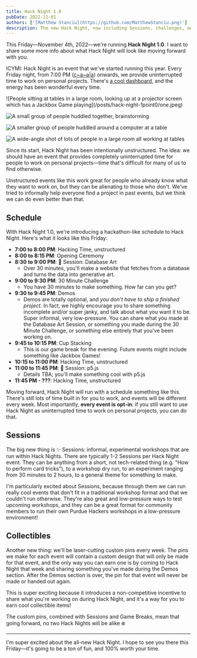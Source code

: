 ```yaml
---
title: Hack Night 1.0
pubDate: 2022-11-01
authors: ['[Matthew Stanciu](https://github.com/MatthewStanciu.png)']
description: The new Hack Night, now including Sessions, challenges, and game breaks.
---
```


This Friday—November 4th, 2022—we're running **Hack Night 1.0**. I want to share some more info about what Hack Night will look like moving forward with you.

ICYMI: Hack Night is an event that we've started running this year. Every Friday night, from 7:00 PM ([c\~a\~a|a](https://blog.purduehackers.com/posts/lightning-time)) onwards, we provide uninterrupted time to work on personal projects. There's [a cool dashboard](https://github.com/purduehackers/night), and the energy has been wonderful every time.

<div className="grid grid-cols-2 gap-2">
  ![People sitting at tables in a large room, looking up at a projector screen which has a Jackbox Game playing](/posts/hack-night-1point0/one.jpeg)

![A small group of people huddled together, brainstorming](/posts/hack-night-1point0/three.jpeg)

![A smaller group of people huddled around a computer at a table](/posts/hack-night-1point0/four.jpeg)

![A wide-angle shot of lots of people in a large room all working at tables](/posts/hack-night-1point0/five.jpeg)

</div>

Since its start, Hack Night has been intentionally unstructured. The idea: we should have an event that provides completely uninterrupted time for people to work on personal projects—time that's difficult for many of us to find otherwise.

Unstructured events like this work great for people who already know what they want to work on, but they can be alienating to those who don't. We've tried to informally help everyone find a project in past events, but we think we can do even better than that.

## Schedule

With Hack Night 1.0, we're introducing a hackathon-like schedule to Hack Night. Here's what it looks like this Friday:

- **7:00 to 8:00 PM**: Hacking Time, unstructured
- **8:00 to 8:15 PM**: Opening Ceremony
- **8:30 to 9:00 PM**: 🌈 Session: Database Art
  - Over 30 minutes, you'll make a website that fetches from a database and turns the data into generative art.
- **9:00 to 9:30 PM**: 30 Minute Challenge
  - You have 30 minutes to make something. How far can you get?
- **9:30 to 9:45 PM**: Demos
  - Demos are totally optional, and _you don't have to ship a finished project._ In fact, we highly encourage you to share something
    incomplete and/or super janky, and talk about what you want it to be. Super informal, very low-pressure. You can share what you made
    at the Database Art Session, or something you made during the 30 Minute Challenge, or something else entirely
    that you've been working on.
- **9:45 to 10:15 PM**: Cup Stacking
  - This is our game break for the evening. Future events might include something like Jackbox Games!
- **10:15 to 11:00 PM**: Hacking Time, unstructured
- **11:00 to 11:45 PM**: 🌈 Session: p5.js
  - Details TBA; you'll make something cool with p5.js
- **11:45 PM - ???**: Hacking Time, unstructured

Moving forward, Hack Night will run with a schedule something like this. There's still lots of time built in for you to work, and events will be different every week. Most importantly, **every event is opt-in**: if you still want to use Hack Night as uninterrupted time to work on personal projects, you can do that.

## Sessions

The big new thing is ✨ Sessions: informal, experimental workshops that are run within Hack Nights. There are typically 1-2 Sessions per Hack Night event. They can be anything from a short, not tech-related thing (e.g. "How to perform card tricks"), to a workshop dry run, to an experiment ranging from 30 minutes to 2 hours, to a general theme for something to make.

I'm particularly excited about Sessions, because through them we can run really cool events that don't fit in a traditional workshop format and that we couldn't run otherwise. They're also great and low-pressure ways to test upcoming workshops, and they can be a great format for community members to run their own Purdue Hackers workshops in a low-pressure environment!

## Collectibles

Another new thing: we'll be laser-cutting custom pins every week. The pins we make for each event will contain a custom design that will only be made for that event, and the only way you can earn one is by coming to Hack Night that week and sharing something you've made during the Demos section. After the Demos section is over, the pin for that event will never be made or handed out again.

This is super exciting because it introduces a non-competitive incentive to share what you're working on during Hack Night, and it's a way for you to earn cool collectible items!

The custom pins, combined with Sessions and Game Breaks, mean that going forward, no two Hack Nights will be alike ❄️

<hr/>

I'm super excited about the all-new Hack Night. I hope to see you there this Friday—it's going to be a ton of fun, and 100% worth your time.
